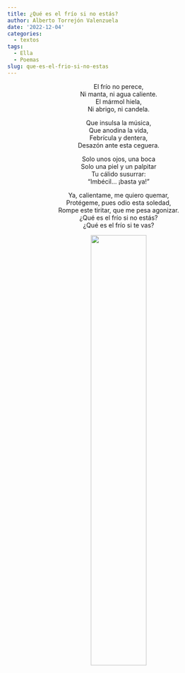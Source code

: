 ```yaml
---
title: ¿Qué es el frío si no estás?
author: Alberto Torrejón Valenzuela
date: '2022-12-04'
categories:
  - textos
tags:
  - Ella
  - Poemas
slug: que-es-el-frio-si-no-estas
---
```


<center>
<span class = "primerapalabra">E</span>l frío no perece, <br>
Ni manta, ni agua caliente. <br>
El mármol hiela, <br>
Ni abrigo, ni candela. <br>

Que insulsa la música, <br>
Que anodina la vida, <br>
Febrícula y dentera, <br>
Desazón ante esta ceguera.<br>

Solo unos ojos, una boca <br>
Solo una piel y un palpitar <br>
Tu cálido susurrar: <br>
“Imbécil… ¡basta ya!” <br>

Ya, calientame, me quiero quemar, <br>
Protégeme, pues odio esta soledad, <br>
Rompe este tiritar, que me pesa agonizar. <br>
¿Qué es el frío si no estás? <br>
¿Qué es el frío si te vas?  

![](/text/Img/mujerescultura.jpeg){width=50% height=50%}
</center>